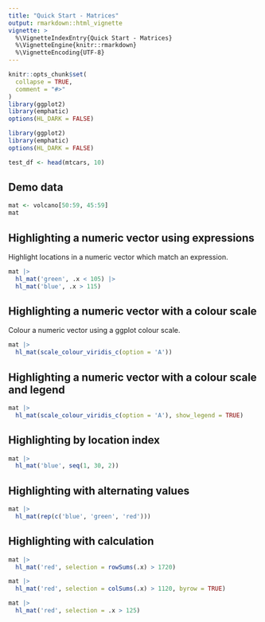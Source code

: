 ```yaml
---
title: "Quick Start - Matrices"
output: rmarkdown::html_vignette
vignette: >
  %\VignetteIndexEntry{Quick Start - Matrices}
  %\VignetteEngine{knitr::rmarkdown}
  %\VignetteEncoding{UTF-8}
---
```


```r
knitr::opts_chunk$set(
  collapse = TRUE,
  comment = "#>"
)
library(ggplot2)
library(emphatic)
options(HL_DARK = FALSE)
```

```r
library(ggplot2)
library(emphatic)
options(HL_DARK = FALSE)
```

```r
test_df <- head(mtcars, 10)
```


Demo data
------------------------------------------------------------------------------

```r
mat <- volcano[50:59, 45:59]
mat
```




Highlighting a numeric vector using expressions
------------------------------------------------------------------------------

Highlight locations in a numeric vector which match an expression.


```r
mat |>
  hl_mat('green', .x < 105) |>
  hl_mat('blue', .x > 115)
```




Highlighting a numeric vector with a colour scale
------------------------------------------------------------------------------

Colour a numeric vector using a ggplot colour scale.


```r
mat |>
  hl_mat(scale_colour_viridis_c(option = 'A'))
```




Highlighting a numeric vector with a colour scale and legend
------------------------------------------------------------------------------


```r
mat |>
  hl_mat(scale_colour_viridis_c(option = 'A'), show_legend = TRUE)
```




Highlighting by location index
------------------------------------------------------------------------------


```r
mat |>
  hl_mat('blue', seq(1, 30, 2))
```





Highlighting with alternating values
------------------------------------------------------------------------------


```r
mat |>
  hl_mat(rep(c('blue', 'green', 'red')))
```

Highlighting with calculation
------------------------------------------------------------------------------

```r
mat |>
  hl_mat('red', selection = rowSums(.x) > 1720)
```


```r
mat |>
  hl_mat('red', selection = colSums(.x) > 1120, byrow = TRUE)
```


```r
mat |>
  hl_mat('red', selection = .x > 125)
```














